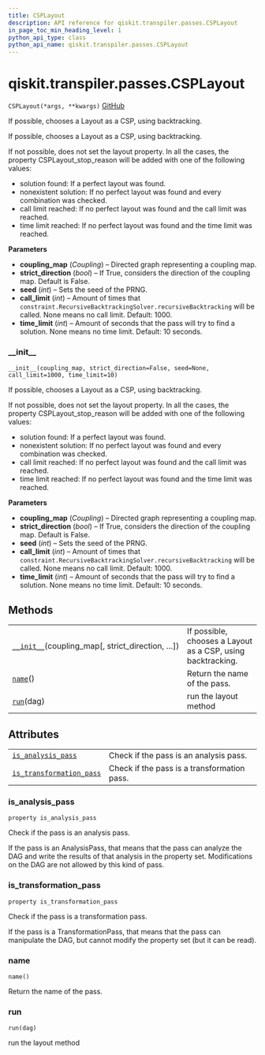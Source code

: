 ```yaml
---
title: CSPLayout
description: API reference for qiskit.transpiler.passes.CSPLayout
in_page_toc_min_heading_level: 1
python_api_type: class
python_api_name: qiskit.transpiler.passes.CSPLayout
---
```


# qiskit.transpiler.passes.CSPLayout

<span id="qiskit.transpiler.passes.CSPLayout" />

`CSPLayout(*args, **kwargs)` [GitHub](https://github.com/qiskit/qiskit/tree/stable/0.17/qiskit/transpiler/passes/layout/csp_layout.py "view source code")

If possible, chooses a Layout as a CSP, using backtracking.

If possible, chooses a Layout as a CSP, using backtracking.

If not possible, does not set the layout property. In all the cases, the property CSPLayout\_stop\_reason will be added with one of the following values:

*   solution found: If a perfect layout was found.
*   nonexistent solution: If no perfect layout was found and every combination was checked.
*   call limit reached: If no perfect layout was found and the call limit was reached.
*   time limit reached: If no perfect layout was found and the time limit was reached.

**Parameters**

*   **coupling\_map** (*Coupling*) – Directed graph representing a coupling map.
*   **strict\_direction** (*bool*) – If True, considers the direction of the coupling map. Default is False.
*   **seed** (*int*) – Sets the seed of the PRNG.
*   **call\_limit** (*int*) – Amount of times that `constraint.RecursiveBacktrackingSolver.recursiveBacktracking` will be called. None means no call limit. Default: 1000.
*   **time\_limit** (*int*) – Amount of seconds that the pass will try to find a solution. None means no time limit. Default: 10 seconds.

### \_\_init\_\_

<span id="qiskit.transpiler.passes.CSPLayout.__init__" />

`__init__(coupling_map, strict_direction=False, seed=None, call_limit=1000, time_limit=10)`

If possible, chooses a Layout as a CSP, using backtracking.

If not possible, does not set the layout property. In all the cases, the property CSPLayout\_stop\_reason will be added with one of the following values:

*   solution found: If a perfect layout was found.
*   nonexistent solution: If no perfect layout was found and every combination was checked.
*   call limit reached: If no perfect layout was found and the call limit was reached.
*   time limit reached: If no perfect layout was found and the time limit was reached.

**Parameters**

*   **coupling\_map** (*Coupling*) – Directed graph representing a coupling map.
*   **strict\_direction** (*bool*) – If True, considers the direction of the coupling map. Default is False.
*   **seed** (*int*) – Sets the seed of the PRNG.
*   **call\_limit** (*int*) – Amount of times that `constraint.RecursiveBacktrackingSolver.recursiveBacktracking` will be called. None means no call limit. Default: 1000.
*   **time\_limit** (*int*) – Amount of seconds that the pass will try to find a solution. None means no time limit. Default: 10 seconds.

## Methods

|                                                                                                                                                  |                                                             |
| ------------------------------------------------------------------------------------------------------------------------------------------------ | ----------------------------------------------------------- |
| [`__init__`](#qiskit.transpiler.passes.CSPLayout.__init__ "qiskit.transpiler.passes.CSPLayout.__init__")(coupling\_map\[, strict\_direction, …]) | If possible, chooses a Layout as a CSP, using backtracking. |
| [`name`](#qiskit.transpiler.passes.CSPLayout.name "qiskit.transpiler.passes.CSPLayout.name")()                                                   | Return the name of the pass.                                |
| [`run`](#qiskit.transpiler.passes.CSPLayout.run "qiskit.transpiler.passes.CSPLayout.run")(dag)                                                   | run the layout method                                       |

## Attributes

|                                                                                                                                                    |                                             |
| -------------------------------------------------------------------------------------------------------------------------------------------------- | ------------------------------------------- |
| [`is_analysis_pass`](#qiskit.transpiler.passes.CSPLayout.is_analysis_pass "qiskit.transpiler.passes.CSPLayout.is_analysis_pass")                   | Check if the pass is an analysis pass.      |
| [`is_transformation_pass`](#qiskit.transpiler.passes.CSPLayout.is_transformation_pass "qiskit.transpiler.passes.CSPLayout.is_transformation_pass") | Check if the pass is a transformation pass. |

### is\_analysis\_pass

<span id="qiskit.transpiler.passes.CSPLayout.is_analysis_pass" />

`property is_analysis_pass`

Check if the pass is an analysis pass.

If the pass is an AnalysisPass, that means that the pass can analyze the DAG and write the results of that analysis in the property set. Modifications on the DAG are not allowed by this kind of pass.

### is\_transformation\_pass

<span id="qiskit.transpiler.passes.CSPLayout.is_transformation_pass" />

`property is_transformation_pass`

Check if the pass is a transformation pass.

If the pass is a TransformationPass, that means that the pass can manipulate the DAG, but cannot modify the property set (but it can be read).

### name

<span id="qiskit.transpiler.passes.CSPLayout.name" />

`name()`

Return the name of the pass.

### run

<span id="qiskit.transpiler.passes.CSPLayout.run" />

`run(dag)`

run the layout method

